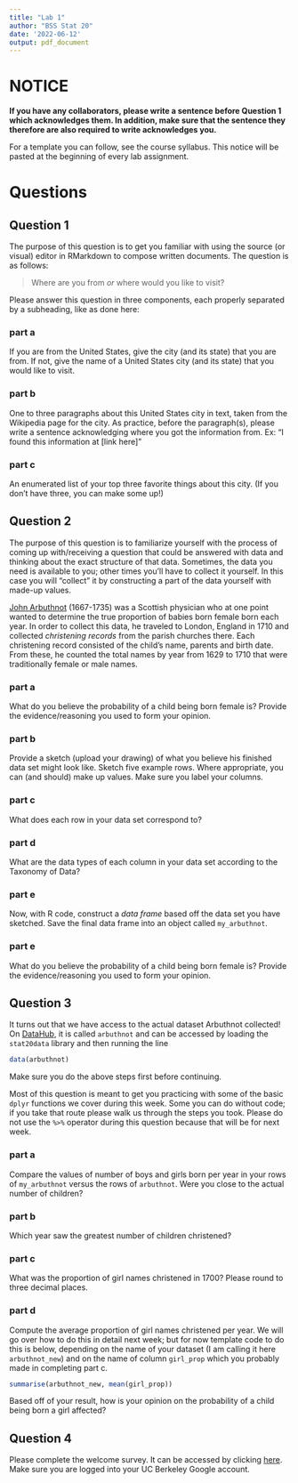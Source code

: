 ```yaml
---
title: "Lab 1"
author: "BSS Stat 20"
date: '2022-06-12'
output: pdf_document
---
```


# NOTICE

**If you have any collaborators, please write a sentence before Question 1 which acknowledges them. In addition, make sure that the sentence they therefore are also required to write acknowledges you.**

For a template you can follow, see the course syllabus. This notice will be pasted at the beginning of every lab assignment. 

# Questions

## Question 1
The purpose of this question is to get you familiar with using the source (or visual) editor in RMarkdown to compose written documents. The question is as follows:

> Where are you from *or* where would you like to visit?

Please answer this question in three components, each properly separated by a subheading, like as done here:

### part a
If you are from the United States, give the city (and its state) that you are from. If not, give the name of a United States city (and its state) that you would like to visit.

### part b
One to three paragraphs about this United States city in text, taken from the Wikipedia page for the city. As practice, before the paragraph(s), please write a sentence acknowledging where you got the information from. Ex: "I found this information at [link here]"

### part c
An enumerated list of your top three favorite things about this city. (If you don't have three, you can make some up!)

## Question 2

The purpose of this question is to familiarize yourself with the process of coming up with/receiving a question that could be answered with data and thinking about the exact structure of that data. Sometimes, the data you need is available to you; other times you'll have to collect it yourself. In this case you will "collect" it by constructing a part of the data yourself with made-up values.

[John Arbuthnot](https://en.wikipedia.org/wiki/John_Arbuthnot) (1667-1735) was a Scottish physician who at one point wanted to determine the true proportion of babies born female born each year. In order to collect this data, he traveled to London, England in 1710 and collected *christening records* from the parish churches there. Each christening record consisted of the child's name, parents and birth date. From these, he counted the total names by year from 1629 to 1710 that were traditionally female or male names.

### part a

What do you believe the probability of a child being born female is? Provide the evidence/reasoning you used to form your opinion.


### part b

Provide a sketch (upload your drawing) of what you believe his finished data set might look like. Sketch five example rows. Where appropriate, you can (and should) make up values. Make sure you label your columns.

### part c

What does each row in your data set correspond to?

### part d

What are the data types of each column in your data set according to the Taxonomy of Data?

### part e

Now, with R code, construct a *data frame* based off the data set you have sketched. Save the final data frame into an object called `my_arbuthnot`.

### part e

What do you believe the probability of a child being born female is? Provide the evidence/reasoning you used to form your opinion.

## Question 3

It turns out that we have access to the actual dataset Arbuthnot collected! On [DataHub](https://stat20.datahub.berkeley.edu), it is called `arbuthnot` and can be accessed by loading the `stat20data` library and then running the line

```r
data(arbuthnot)
```

Make sure you do the above steps first before continuing.

Most of this question is meant to get you practicing with some of the basic `dplyr` functions we cover during this week. Some you can do without code; if you take that route please walk us through the steps you took. Please do not use the `%>%` operator during this question because that will be for next week.

### part a

Compare the values of number of boys and girls born per year in your rows of `my_arbuthnot` versus the rows of `arbuthnot`. Were you close to the actual number of children?

### part b

Which year saw the greatest number of children christened?

### part c

What was the proportion of girl names christened in 1700? Please round to three decimal places.

### part d

Compute the average proportion of girl names christened per year. We will go over how to do this in detail next week; but for now template code to do this is below, depending on the name of your dataset (I am calling it here `arbuthnot_new`) and on the name of column `girl_prop` which you probably made in completing part c.

```r
summarise(arbuthnot_new, mean(girl_prop))
```

Based off of your result, how is your opinion on the probability of a child being born a girl affected?

## Question 4

Please complete the welcome survey. It can be accessed by clicking [here](https://docs.google.com/forms/d/e/1FAIpQLSdDZSUZeXxlgiGA1C33XJZk_3XHHHE4yTQ6A9liB3N8WDyDTA/viewform). Make sure you are logged into your UC Berkeley Google account.
